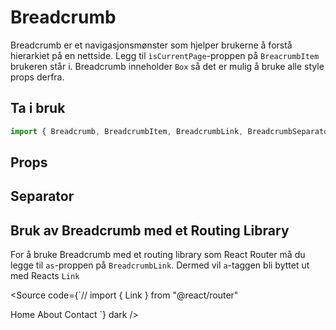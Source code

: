 
<Meta title="Komponenter/Breadcrumb" />

# Breadcrumb

Breadcrumb er et navigasjonsmønster som hjelper brukerne å forstå hierarkiet på en nettside. Legg til `ìsCurrentPage`-proppen på `BreacrumbItem` brukeren står i.
Breadcrumb inneholder `Box` så det er mulig å bruke alle style props derfra.

## Ta i bruk

```jsx
import { Breadcrumb, BreadcrumbItem, BreadcrumbLink, BreadcrumbSeparator } from "@kvib/react";
```

## Props

<Canvas of={BreadcrumbStories.Breadcrumb} />
<Controls of={BreadcrumbStories.Breadcrumb} />

## Separator

<Canvas of={BreadcrumbStories.BreadcrumbSeparator} />

## Bruk av Breadcrumb med et Routing Library

For å bruke Breadcrumb med et routing library som React Router må du legge til `as`-proppen på `BreadcrumbLink`.
Dermed vil `a`-taggen bli byttet ut med Reacts `Link`

<Source
  code={`// import { Link } from "@react/router"

<Breadcrumb>
  <BreadcrumbItem>
    <BreadcrumbLink as={Link} to="#">
      Home
    </BreadcrumbLink>
  </BreadcrumbItem>
  <BreadcrumbItem>
    <BreadcrumbLink as={Link} to="#">
      About
    </BreadcrumbLink>
  </BreadcrumbItem>
  <BreadcrumbItem isCurrentPage>
    <BreadcrumbLink>Contact</BreadcrumbLink>
  </BreadcrumbItem>
</Breadcrumb>
`} dark />
